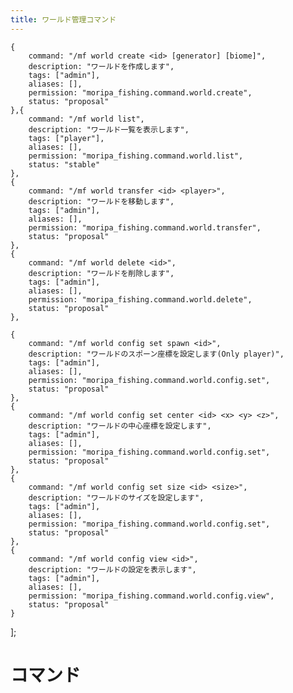 ```yaml
---
title: ワールド管理コマンド
---
```


    {
        command: "/mf world create <id> [generator] [biome]",
        description: "ワールドを作成します",
        tags: ["admin"],
        aliases: [],
        permission: "moripa_fishing.command.world.create",
        status: "proposal"
    },{
        command: "/mf world list",
        description: "ワールド一覧を表示します",
        tags: ["player"],
        aliases: [],
        permission: "moripa_fishing.command.world.list",
        status: "stable"
    },
    {
        command: "/mf world transfer <id> <player>",
        description: "ワールドを移動します",
        tags: ["admin"],
        aliases: [],
        permission: "moripa_fishing.command.world.transfer",
        status: "proposal"
    },
    {
        command: "/mf world delete <id>",
        description: "ワールドを削除します",
        tags: ["admin"],
        aliases: [],
        permission: "moripa_fishing.command.world.delete",
        status: "proposal"
    },
    
    {
        command: "/mf world config set spawn <id>",
        description: "ワールドのスポーン座標を設定します(Only player)",
        tags: ["admin"],
        aliases: [],
        permission: "moripa_fishing.command.world.config.set",
        status: "proposal"
    },
    {
        command: "/mf world config set center <id> <x> <y> <z>",
        description: "ワールドの中心座標を設定します",
        tags: ["admin"],
        aliases: [],
        permission: "moripa_fishing.command.world.config.set",
        status: "proposal"
    },
    {
        command: "/mf world config set size <id> <size>",
        description: "ワールドのサイズを設定します",
        tags: ["admin"],
        aliases: [],
        permission: "moripa_fishing.command.world.config.set",
        status: "proposal"
    },
    {
        command: "/mf world config view <id>",
        description: "ワールドの設定を表示します",
        tags: ["admin"],
        aliases: [],
        permission: "moripa_fishing.command.world.config.view",
        status: "proposal"
    }
];

# コマンド

<CommandList list={commandList} />
